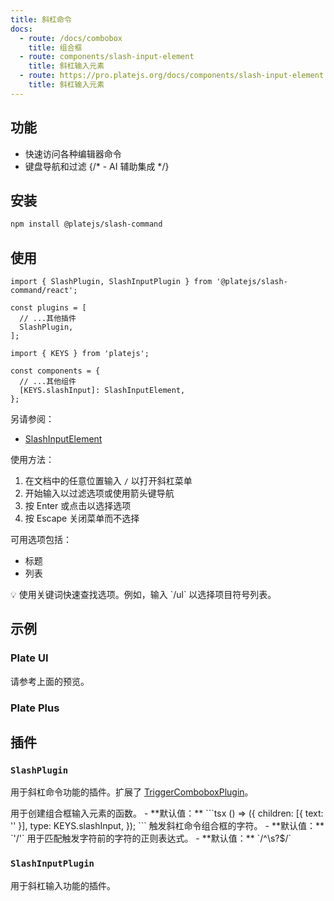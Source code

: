 ```yaml
---
title: 斜杠命令
docs:
  - route: /docs/combobox
    title: 组合框
  - route: components/slash-input-element
    title: 斜杠输入元素
  - route: https://pro.platejs.org/docs/components/slash-input-element
    title: 斜杠输入元素
---
```


<ComponentPreview name="slash-command-demo" />

<PackageInfo>

## 功能

- 快速访问各种编辑器命令
- 键盘导航和过滤
  {/* - AI 辅助集成 */}

</PackageInfo>

## 安装

```bash
npm install @platejs/slash-command
```

## 使用

```tsx
import { SlashPlugin, SlashInputPlugin } from '@platejs/slash-command/react';
```

```tsx
const plugins = [
  // ...其他插件
  SlashPlugin,
];
```

```tsx
import { KEYS } from 'platejs';

const components = {
  // ...其他组件
  [KEYS.slashInput]: SlashInputElement,
};
```

另请参阅：
- [SlashInputElement](/components/slash-input-element)

使用方法：

1. 在文档中的任意位置输入 `/` 以打开斜杠菜单
2. 开始输入以过滤选项或使用箭头键导航
3. 按 Enter 或点击以选择选项
4. 按 Escape 关闭菜单而不选择

可用选项包括：
- 标题
- 列表

<Callout>
  💡 使用关键词快速查找选项。例如，输入 `/ul` 以选择项目符号列表。
</Callout>

## 示例

### Plate UI

请参考上面的预览。

### Plate Plus

<ComponentPreviewPro name="slash-menu-pro" />

## 插件

### `SlashPlugin`

用于斜杠命令功能的插件。扩展了 [TriggerComboboxPlugin](/docs/combobox#options)。

<API name="SlashPlugin">
<APIOptions type="SlashPluginOptions">
  <APIItem name="createComboboxInput" type="() => TComboboxInputElement" optional>
    用于创建组合框输入元素的函数。
    - **默认值：** 
    ```tsx
    () => ({
      children: [{ text: '' }],
      type: KEYS.slashInput,
    });
    ```
  </APIItem>
  <APIItem name="trigger" type="string" optional>
    触发斜杠命令组合框的字符。
    - **默认值：** `'/'`
  </APIItem>
  <APIItem name="triggerPreviousCharPattern" type="RegExp" optional>
    用于匹配触发字符前的字符的正则表达式。
    - **默认值：** `/^\s?$/`
  </APIItem>
</APIOptions>
</API>

### `SlashInputPlugin`

用于斜杠输入功能的插件。